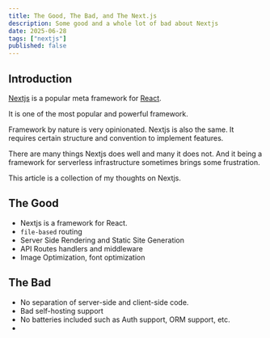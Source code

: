 ```yaml
---
title: The Good, The Bad, and The Next.js
description: Some good and a whole lot of bad about Nextjs
date: 2025-06-28
tags: ["nextjs"]
published: false
---
```


## Introduction

[Nextjs](https://nextjs.org/) is a popular meta framework for [React](https://react.dev/).

It is one of the most popular and powerful framework.

Framework by nature is very opinionated. Nextjs is also the same. It requires certain structure and convention to implement features.

There are many things Nextjs does well and many it does not. And it being a framework for serverless infrastructure sometimes brings some frustration.

This article is a collection of my thoughts on Nextjs.

## The Good

- Nextjs is a framework for React.
- `file-based` routing
- Server Side Rendering and Static Site Generation
- API Routes handlers and middleware
- Image Optimization, font optimization

## The Bad

- No separation of server-side and client-side code.
- Bad self-hosting support
- No batteries included such as Auth support, ORM support, etc.
-
